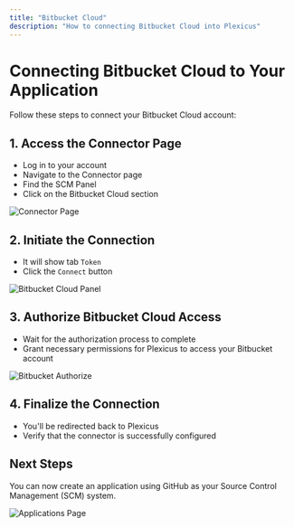 ```yaml
---
title: "Bitbucket Cloud"
description: "How to connecting Bitbucket Cloud into Plexicus"
---
```


# Connecting Bitbucket Cloud to Your Application

Follow these steps to connect your Bitbucket Cloud account:

## 1. Access the Connector Page

- Log in to your account
- Navigate to the Connector page
- Find the SCM Panel
- Click on the Bitbucket Cloud section

<img src="/images/plexicus/connector.png" alt="Connector Page" />

## 2. Initiate the Connection

- It will show tab `Token`
- Click the `Connect` button

<img src="/images/plexicus/bitbucket/panel.png" alt="Bitbucket Cloud Panel" />

## 3. Authorize Bitbucket Cloud Access

- Wait for the authorization process to complete
- Grant necessary permissions for Plexicus to access your Bitbucket account

<img src="/images/plexicus/bitbucket/authorize.png" alt="Bitbucket Authorize" />

## 4. Finalize the Connection

- You'll be redirected back to Plexicus
- Verify that the connector is successfully configured

## Next Steps

You can now create an application using GitHub as your Source Control Management (SCM) system.

<img src="/images/plexicus/applications.png" alt="Applications Page" />
